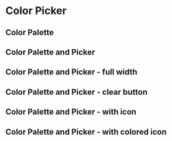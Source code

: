 
<Meta title="Docs/Components/Color Picker" />

# Color Picker

<Canvas>
    <Story id="stories-components-color-picker-color-picker--color-picker" />
</Canvas>

## Color Palette

<Canvas>
    <Story id="stories-components-color-picker-color-palette--color-palette" />
</Canvas>

## Color Palette and Picker

<Canvas>
    <Story id="stories-components-color-picker-color-palette-and-color-picker--color-palette-and-color-picker" />
</Canvas>

## Color Palette and Picker - full width

<Canvas>
    <Story id="stories-components-color-picker-color-palette-and-color-picker--full-width" />
</Canvas>

## Color Palette and Picker - clear button

<Canvas>
    <Story id="stories-components-color-picker-color-palette-and-color-picker--with-clear-button" />
</Canvas>

## Color Palette and Picker - with icon

<Canvas>
    <Story id="stories-components-color-picker-color-palette-and-color-picker--with-icon" />
</Canvas>

## Color Palette and Picker - with colored icon

<Canvas>
    <Story id="stories-components-color-picker-color-palette-and-color-picker--with-colored-icon" />
</Canvas>
